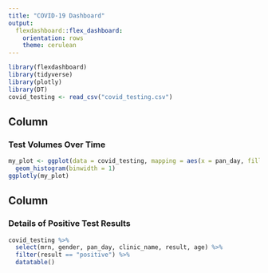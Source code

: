 ```yaml
---
title: "COVID-19 Dashboard"
output: 
  flexdashboard::flex_dashboard:
    orientation: rows
    theme: cerulean
---
```


```r
library(flexdashboard)
library(tidyverse)
library(plotly)
library(DT)
covid_testing <- read_csv("covid_testing.csv")
```

Column
-----------------------------------------------------------------------

### Test Volumes Over Time

```r
my_plot <- ggplot(data = covid_testing, mapping = aes(x = pan_day, fill = result)) +
  geom_histogram(binwidth = 1)
ggplotly(my_plot)
```

Column
-----------------------------------------------------------------------

### Details of Positive Test Results

```r
covid_testing %>%
  select(mrn, gender, pan_day, clinic_name, result, age) %>%
  filter(result == "positive") %>%
  datatable()
```

